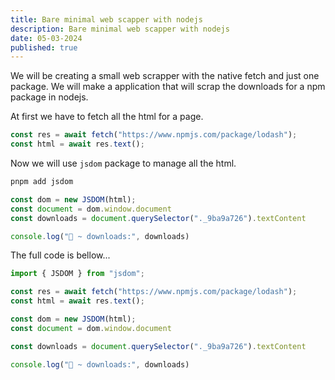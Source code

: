 ```yaml
---
title: Bare minimal web scapper with nodejs
description: Bare minimal web scapper with nodejs
date: 05-03-2024
published: true
---
```


We will be creating a small web scrapper with the native fetch and just one package. We will make a application that will scrap the downloads for a npm package in nodejs.

At first we have to fetch all the html for a page.
```js
const res = await fetch("https://www.npmjs.com/package/lodash");
const html = await res.text();
```

Now we will use `jsdom` package to manage all the html.
```bash
pnpm add jsdom
```

```js
const dom = new JSDOM(html);
const document = dom.window.document
const downloads = document.querySelector("._9ba9a726").textContent

console.log("🚀 ~ downloads:", downloads)
```

The full code is bellow...
```js
import { JSDOM } from "jsdom";

const res = await fetch("https://www.npmjs.com/package/lodash");
const html = await res.text();

const dom = new JSDOM(html);
const document = dom.window.document

const downloads = document.querySelector("._9ba9a726").textContent

console.log("🚀 ~ downloads:", downloads)
```